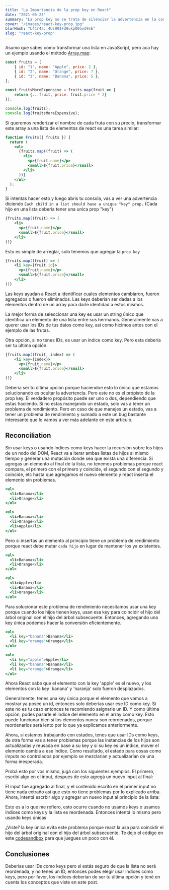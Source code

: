 ```yaml
---
title: "La Importancia de la prop key en React"
date: "2021-06-23"
summary: "La prop key no se trata de silenciar la advertencia en la consola cuando renderizas una lista. Se trata de entender a que se refiere la advertencia y que problemas de rendimiento o bugs puedes causar si no sabes bien que ocurre por debajo."
cover: "/images/react-key-prop.jpg"
blurHash: "L4Cr4a:,4Us90$Fd9ukp00oxd9sE"
slug: "react-key-prop"
---
```


Asumo que sabes como transformar una lista en JavaScript, pero aca hay un ejemplo usando el método [Array.map](https://developer.mozilla.org/en-US/docs/Web/JavaScript/Reference/Global_Objects/Array/map):

```jsx
const fruits = [
    { id: "1", name: "Apple", price: 2 },
    { id: "2", name: "Orange", price: 7 },
    { id: "3", name: "Banana", price: 5 },
];

const fruitsMoreExpensive = fruits.map(fruit => {
    return {...fruit, price: fruit.price * 2}
});

console.log(fruits);
console.log(fruitsMoreExpensive);
```

Si queremos renderizar el nombre de cada fruta con su precio, transformar este array a una lista de elementos de react es una tarea similar:

```jsx
function Fruits({ fruits }) {
  return (
    <ul>
      {fruits.map((fruit) => (
        <li>
          <p>{fruit.name}</p>
          <small>${fruit.price}</small>
        </li>
      ))}
    </ul>
  );
}
```

Si intentas hacer esto y luego abris tu consola, vas a ver una advertencia diciendo `Each child in a list should have a unique "key" prop.` (Cada hijo en una lista deberia tener una unica prop "key")

```jsx
{fruits.map((fruit) => (
	<li>
	  <p>{fruit.name}</p>
	  <small>${fruit.price}</small>
	</li>
))}
```

Esto es simple de arreglar, solo tenemos que agregar la `prop key`

```jsx
{fruits.map((fruit) => (
	<li key={fruit.id}>
	  <p>{fruit.name}</p>
	  <small>${fruit.price}</small>
	</li>
))}
```

Las keys ayudan a React a identificar cuales elementos cambiaron, fueron agregados o fueron eliminados. Las keys deberian ser dadas a los elementos dentro de un array para darle identidad a estos mismos.

La mejor forma de seleccionar una key es usar un string único que identifica un elemento de una lista entre sus hermanos. Generalmente vas a querer usar los IDs de tus datos como key, asi como hicimos antes con el ejemplo de las frutas. 

Otra opción, si no tenes IDs, es usar un índice como key. Pero esta debería ser tu última opción.

```jsx
{fruits.map((fruit, index) => (
	<li key={index}>
	  <p>{fruit.name}</p>
	  <small>${fruit.price}</small>
	</li>
))}
```

Debería ser tu última opción porque haciendoe esto lo único que estamos solucionando es ocultar la advertencia. Pero este no es el própisto de la prop key. El verdadero propósito puede ser uno o dos, dependiendo que estas haciendo. Si no estas manejando un estado, solo vas a tener un problema de rendimiento. Pero en caso de que manejes un estado, vas a tener un problema de rendimiento y sumado a este un bug bastante interesante que lo vamos a ver más adelante en este artículo.

## Reconciliation

Sin usar keys o usando índices como keys hacer la recursión sobre los hijos de un nodo del DOM, React va a iterar ambas listas de hijos al mismo tiempo y generar una mutación donde sea que exista una diferencia. Si agregas un elemento al final de la lista, no tenemos problemas porque react compara, el primero con el primero y coincide, el segundo con el segundo y coincide, etc hasta que agregamos el nuevo elemento y react inserta el elemento sin problemas.

```jsx
<ul>
  <li>Banana</li>
  <li>Orange</li>
</ul>

<ul>
  <li>Banana</li>
  <li>Orange</li>
  <li>Apple</li>
</ul>
```

Pero si insertas un elemento al principio tiene un problema de rendimiento porque react debe mutar `cada hijo` en lugar de mantener los ya existentes.

```jsx
<ul>
  <li>Banana</li>
  <li>Orange</li>
</ul>

<ul>
  <li>Apple</li>
  <li>Banana</li>
  <li>Orange</li>
</ul>
```

Para solucionar este problema de rendimiento necesitamos usar una key porque cuando los hijos tienen keys, usan esa key para coincidir el hijo del árbol original con el hijo del árbol subsecuente. Entonces, agregando una key única podemos hacer la conversión eficientemente.

```jsx
<ul>
  <li key="banana">Banana</li>
  <li key="orange">Orange</li>
</ul>

<ul>
  <li key="apple">Apple</li>
  <li key="banana">Banana</li>
  <li key="orange">Orange</li>
</ul>
```

Ahora React sabe que el elemento con la key 'apple' es el nuevo, y los elementos con la key 'banana' y 'naranja' solo fueron desplazados.

Generalmente, tenes una key única porque el elemento que vamos a mostrar ya posee un id, entonces solo deberías usar ese ID como key. Si este no es tu caso entonces te recomiendo asignarle un ID. Y como última opción, podes pasarle el índice del elemento en el array como key. Esto puede funcionar bien si los elementos nunca son reordenados, porque reordenarlos será lento por lo que ya explicamos anteriormente. 

Ahora, si estamos trabajando con estados, tenes que usar IDs como keys, de otra forma vas a tener problemas porque las instancias de los hijos son actualizadas y reusada en base a su key y si su key es un índice, mover el elemento cambia a ese índice. Como resultado, el estado para cosas como imputs no controlados por ejemplo se mezclarian y actualizarían de una forma inesperada.

Probá esto por vos mismo, jugá con los siguientes ejemplos. El primero, escribí algo en el input, despues de esto agregá un nuevo input al final:

<IndexKeyToTheEnd />

El input fue agregado al final, y el contenido escrito en el primer input no tiene nada extraño asi que esto no tiene problemas por lo explicado arriba. Ahora, intentá escrbir algo y agregar un nuevo input al principio de la lista:

<IndexKeyToStart />

Esto es a lo que me refiero, esto ocurre cuando no usamos keys o usamos índices como keys y la lista es reordenada. Entonces intentá lo mismo pero usando keys únicas

<IDKeyToStart />

¿Viste? la key única evita este problema porque react la usa para coincidir el hijo del árbol original con el hijo del árbol subsecuente. Te dejo el código en este [codesandbox](https://codesandbox.io/s/react-lists-and-keys-smxjk?file=/index.html) para que juegues un poco con él.

## Conclusiones

Deberías usar IDs como keys pero si estás seguro de que la lista no será reordenada, y no tenes un ID, entonces podes elegir usar índices como keys, pero por favor, los índices deberían de ser tu última opción y tené en cuenta los conceptos que viste en este post.
